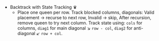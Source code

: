 - Backtrack with State Tracking ♛
    - Place one queen per row. Track blocked columns, diagonals: Valid placement → recurse to next row, Invalid → skip, After recursion, remove queen to try next column. Track state using: `cols` for columns, `diag1` for main diagonal *↘* `row - col`, `diag2` for anti-diagonal *↙* `row + col`.